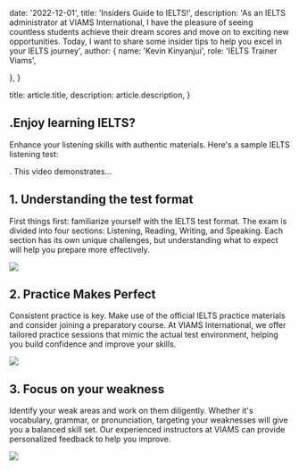 
  date: '2022-12-01',
  title: 'Insiders Guide to IELTS!',
  description:
    'As an IELTS administrator at VIAMS International, I have the pleasure of seeing countless students achieve their dream scores and move on to exciting new opportunities. Today, I want to share some insider tips to help you excel in your IELTS journey',
  author: {
    name: 'Kevin Kinyanjui',
    role: 'IELTS Trainer Viams',
    
  },
}

  title: article.title,
  description: article.description,
}

 ## .Enjoy learning IELTS?

Enhance your listening skills with authentic materials. Here's a sample IELTS listening test:

<VideoPlayer src="https://4meyxiczirqpoogi.public.blob.vercel-storage.com/viams%20promo-rJU1yh2TBAJSvD9kEtBVPIvEKBSbVL.mp4" />

. This video demonstrates...

## 1. Understanding the test format

First things first: familiarize yourself with the IELTS test format. The exam is divided into four sections: Listening, Reading, Writing, and Speaking. Each section has its own unique challenges, but understanding what to expect will help you prepare more effectively.

![](./typewriter.jpg)
## 2. Practice Makes Perfect

Consistent practice is key. Make use of the official IELTS practice materials and consider joining a preparatory course. At VIAMS International, we offer tailored practice sessions that mimic the actual test environment, helping you build confidence and improve your skills.

![](./magnifying-glass.jpg)

## 3. Focus on your weakness
Identify your weak areas and work on them diligently. Whether it's vocabulary, grammar, or pronunciation, targeting your weaknesses will give you a balanced skill set. Our experienced instructors at VIAMS can provide personalized feedback to help you improve. 

![](./everyday-english.jpg)
